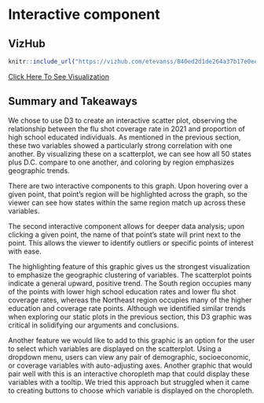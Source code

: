 # Interactive component

## VizHub

``` r
knitr::include_url("https://vizhub.com/etevanss/840ed2d1de264a37b17e0ee991b106aa")
```

[Click Here To See Visualization](https://vizhub.com/etevanss/840ed2d1de264a37b17e0ee991b106aa)

## Summary and Takeaways

We chose to use D3 to create an interactive scatter plot, observing the relationship
between the flu shot coverage rate in 2021 and proportion of high school educated 
individuals. As mentioned in the previous section, these two variables showed a 
particularly strong correlation with one another. By visualizing these on a
scatterplot, we can see how all 50 states plus D.C. compare to one another, and 
coloring by region emphasizes geographic trends.

There are two interactive components to this graph. Upon hovering over a given 
point, that point's region will be highlighted across the graph, so the viewer
can see how states within the same region match up across these variables.

The second interactive component allows for deeper data analysis; upon clicking a 
given point, the name of that point's state will print next to the point. This 
allows the viewer to identify outliers or specific points of interest with ease.

The highlighting feature of this graphic gives us the strongest visualization to
emphasize the geographic clustering of variables. The scatterplot points indicate
a general upward, positive trend. The South region occupies many of the points with 
lower high school education rates and lower flu shot coverage rates, whereas the 
Northeast region occupies many of the higher education and coverage rate points. 
Although we identified similar trends when exploring our static plots in the 
previous section, this D3 graphic was critical in solidifying our arguments and 
conclusions.

Another feature we would like to add to this graphic is an option for the user to 
select which variables are displayed on the scatterplot. Using a dropdown menu, 
users can view any pair of demographic, socioeconomic, or coverage variables with
auto-adjusting axes. Another graphic that would pair well with this is an interactive
choropleth map that could display these variables with a tooltip. We tried this 
approach but struggled when it came to creating buttons to choose which variable
is displayed on the choropleth.
